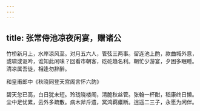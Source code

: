 ```yaml
---
---
---
```

title: 张常侍池凉夜闲宴，赠诸公
---



竹桥新月上，水岸凉风至。对月五六人，管弦三两事。留连池上酌，款曲城外意，或啸或讴吟，谁知此闲味？回看市朝客，矻矻趋名利。朝忙少游宴，夕困多眠睡。清凉属吾徒，相逢勿辞醉。

和皇甫郎中《秋晓同登天宫阁言怀六韵》

碧天忽已高，白日犹未短。玲珑晓楼阁，清脆秋丝管。张翰一杯酣，嵇康终日懒。尘中足忧累，云外多疏散。病木斧斤遗，冥鸿羁癑断。逍遥二三子，永愿为闲伴。